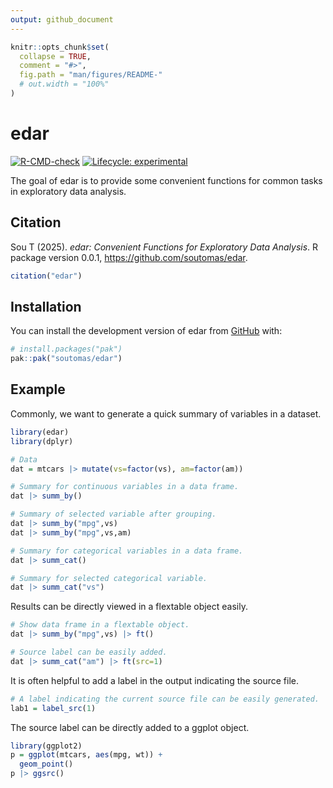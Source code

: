 ```yaml
---
output: github_document
---
```


<!-- README.md is generated from README.Rmd. Please edit that file -->

```r
knitr::opts_chunk$set(
  collapse = TRUE,
  comment = "#>",
  fig.path = "man/figures/README-"
  # out.width = "100%"
)
```

# edar

<!-- badges: start -->
[![R-CMD-check](https://github.com/soutomas/edar/actions/workflows/R-CMD-check.yaml/badge.svg)](https://github.com/soutomas/edar/actions/workflows/R-CMD-check.yaml)
[![Lifecycle: experimental](https://img.shields.io/badge/lifecycle-experimental-orange.svg)](https://lifecycle.r-lib.org/articles/stages.html#experimental)
<!-- badges: end -->

The goal of edar is to provide some convenient functions for common tasks in exploratory data analysis.

## Citation

Sou T (2025). _edar: Convenient Functions for Exploratory Data Analysis_. R package version 0.0.1, <https://github.com/soutomas/edar>.

```r
citation("edar")
```

## Installation

You can install the development version of edar from [GitHub](https://github.com/) with:

``` r
# install.packages("pak")
pak::pak("soutomas/edar")
```

## Example

Commonly, we want to generate a quick summary of variables in a dataset. 

```r
library(edar)
library(dplyr)

# Data 
dat = mtcars |> mutate(vs=factor(vs), am=factor(am))

# Summary for continuous variables in a data frame. 
dat |> summ_by()

# Summary of selected variable after grouping. 
dat |> summ_by("mpg",vs)
dat |> summ_by("mpg",vs,am)

# Summary for categorical variables in a data frame. 
dat |> summ_cat()

# Summary for selected categorical variable. 
dat |> summ_cat("vs")
```

Results can be directly viewed in a flextable object easily. 

```r
# Show data frame in a flextable object. 
dat |> summ_by("mpg",vs) |> ft()
```


```r
# Source label can be easily added. 
dat |> summ_cat("am") |> ft(src=1)
```

It is often helpful to add a label in the output indicating the source file. 

```r
# A label indicating the current source file can be easily generated. 
lab1 = label_src(1)
```

The source label can be directly added to a ggplot object. 

```r
library(ggplot2)
p = ggplot(mtcars, aes(mpg, wt)) +
  geom_point() 
p |> ggsrc()
```


<!-- What is special about using `README.Rmd` instead of just `README.md`? You can include R chunks like so: -->

<!-- ```{r cars} -->
<!-- summary(cars) -->
<!-- ``` -->

<!-- You'll still need to render `README.Rmd` regularly, to keep `README.md` up-to-date. `devtools::build_readme()` is handy for this. -->

<!-- You can also embed plots, for example: -->

<!-- ```{r pressure, echo = FALSE} -->
<!-- plot(pressure) -->
<!-- ``` -->

<!-- In that case, don't forget to commit and push the resulting figure files, so they display on GitHub and CRAN. -->
